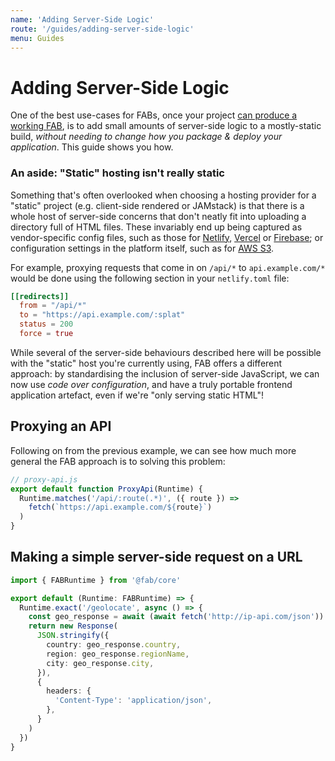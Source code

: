 ```yaml
---
name: 'Adding Server-Side Logic'
route: '/guides/adding-server-side-logic'
menu: Guides
---
```


# Adding Server-Side Logic

One of the best use-cases for FABs, once your project [can produce a working FAB](/guides/getting-started), is to add small amounts of server-side logic to a mostly-static build, _without needing to change how you package & deploy your application_. This guide shows you how.

### An aside: "Static" hosting isn't really static

Something that's often overlooked when choosing a hosting provider for a "static" project (e.g. client-side rendered or JAMstack) is that there is a whole host of server-side concerns that don't neatly fit into uploading a directory full of HTML files. These invariably end up being captured as vendor-specific config files, such as those for [Netlify](https://docs.netlify.com/configure-builds/file-based-configuration), [Vercel](https://vercel.com/docs/configuration) or [Firebase](https://firebase.google.com/docs/hosting/full-config); or configuration settings in the platform itself, such as for [AWS S3](https://docs.aws.amazon.com/AmazonS3/latest/dev/HowDoIWebsiteConfiguration.html).

For example, proxying requests that come in on `/api/*` to `api.example.com/*` would be done using the following section in your `netlify.toml` file:

```toml
[[redirects]]
  from = "/api/*"
  to = "https://api.example.com/:splat"
  status = 200
  force = true
```

While several of the server-side behaviours described here will be possible with the "static" host you're currently using, FAB offers a different approach: by standardising the inclusion of server-side JavaScript, we can now use _code over configuration_, and have a truly portable frontend application artefact, even if we're "only serving static HTML"!

## Proxying an API

Following on from the previous example, we can see how much more general the FAB approach is to solving this problem:

```js
// proxy-api.js
export default function ProxyApi(Runtime) {
  Runtime.matches('/api/:route(.*)', ({ route }) =>
    fetch(`https://api.example.com/${route}`)
  )
}
```

## Making a simple server-side request on a URL

```ts
import { FABRuntime } from '@fab/core'

export default (Runtime: FABRuntime) => {
  Runtime.exact('/geolocate', async () => {
    const geo_response = await (await fetch('http://ip-api.com/json')).json()
    return new Response(
      JSON.stringify({
        country: geo_response.country,
        region: geo_response.regionName,
        city: geo_response.city,
      }),
      {
        headers: {
          'Content-Type': 'application/json',
        },
      }
    )
  })
}
```
